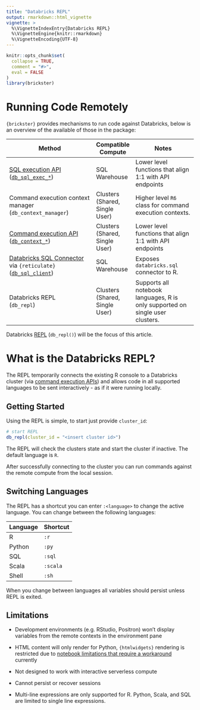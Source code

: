 ```yaml
---
title: "Databricks REPL"
output: rmarkdown::html_vignette
vignette: >
  %\VignetteIndexEntry{Databricks REPL}
  %\VignetteEngine{knitr::rmarkdown}
  %\VignetteEncoding{UTF-8}
---
```


```r
knitr::opts_chunk$set(
  collapse = TRUE,
  comment = "#>",
  eval = FALSE
)
library(brickster)
```

# Running Code Remotely

`{brickster}` provides mechanisms to run code against Databricks, below is an overview of the available of those in the package:

+--------------------------------------------------------------------------------------------------------------------+-----------------------+-------------------------------------------------------------------------------+
| Method                                                                                                             | Compatible Compute    | Notes                                                                         |
+====================================================================================================================+=======================+===============================================================================+
| [SQL execution API](https://docs.databricks.com/api/workspace/statementexecution)\                                 | SQL Warehouse         | Lower level functions that align 1:1 with API endpoints                       |
| ([`db_sql_exec_*`](https://databrickslabs.github.io/brickster/reference/index.html#sql-statement-execution))       |                       |                                                                               |
+--------------------------------------------------------------------------------------------------------------------+-----------------------+-------------------------------------------------------------------------------+
| Command execution context manager\                                                                                 | Clusters\             | Higher level `R6` class for command execution contexts.                       |
| (`db_context_manager`)                                                                                             | (Shared, Single User) |                                                                               |
+--------------------------------------------------------------------------------------------------------------------+-----------------------+-------------------------------------------------------------------------------+
| [Command execution API](https://docs.databricks.com/api/workspace/commandexecution)\                               | Clusters\             | Lower level functions that align 1:1 with API endpoints                       |
| ([`db_context_*`](https://databrickslabs.github.io/brickster/reference/index.html#execution-contexts))             | (Shared, Single User) |                                                                               |
+--------------------------------------------------------------------------------------------------------------------+-----------------------+-------------------------------------------------------------------------------+
| [Databricks SQL Connector](https://docs.databricks.com/en/dev-tools/python-sql-connector.html) via `{reticulate}`\ | SQL Warehouse         | Exposes `databricks.sql` connector to R.                                      |
| ([`db_sql_client`](https://databrickslabs.github.io/brickster/reference/index.html#sql-connector))                 |                       |                                                                               |
+--------------------------------------------------------------------------------------------------------------------+-----------------------+-------------------------------------------------------------------------------+
| Databricks REPL\                                                                                                   | Clusters\             | Supports all notebook languages, R is only supported on single user clusters. |
| (`db_repl`)                                                                                                        | (Shared, Single User) |                                                                               |
+--------------------------------------------------------------------------------------------------------------------+-----------------------+-------------------------------------------------------------------------------+

Databricks [REPL](https://en.wikipedia.org/wiki/Read%E2%80%93eval%E2%80%93print_loop) (`db_repl()`) will be the focus of this article.

# What is the Databricks REPL?

The REPL temporarily connects the existing R console to a Databricks cluster (via [command execution APIs](https://docs.databricks.com/api/workspace/commandexecution)) and allows code in all supported languages to be sent interactively - as if it were running locally.

## Getting Started

Using the REPL is simple, to start just provide `cluster_id`:

```r
# start REPL
db_repl(cluster_id = "<insert cluster id>")
```

The REPL will check the clusters state and start the cluster if inactive. The default language is `R`.

After successfully connecting to the cluster you can run commands against the remote compute from the local session.

## Switching Languages

The REPL has a shortcut you can enter `:<language>` to change the active language. You can change between the following languages:

| Language | Shortcut |
|----------|----------|
| R        | `:r`     |
| Python   | `:py`    |
| SQL      | `:sql`   |
| Scala    | `:scala` |
| Shell    | `:sh`    |

When you change between languages all variables should persist unless REPL is exited.

## Limitations

-   Development environments (e.g. RStudio, Positron) won't display variables from the remote contexts in the environment pane

-   HTML content will only render for Python, `{htmlwidgets}` rendering is restricted due to [notebook limitations that require a workaround](https://docs.databricks.com/en/visualizations/htmlwidgets.html) currently

-   Not designed to work with interactive serverless compute

-   Cannot persist or recover sessions

-   Multi-line expressions are only supported for R. Python, Scala, and SQL are limited to single line expressions.
